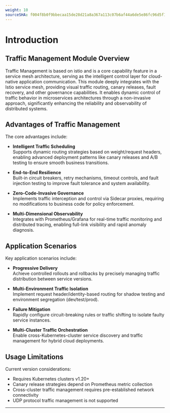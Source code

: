 ```yaml
---
weight: 10
sourceSHA: f004f8b0f9bbecaa15de28d21a8a367a113c07b6af44a6de5e86fc96d5f13741
---
```


# Introduction

## Traffic Management Module Overview

Traffic Management is based on istio and is a core capability feature in a service mesh architecture, serving as the intelligent control layer for cloud-native application communication. This module deeply integrates with the Istio service mesh, providing visual traffic routing, canary releases, fault recovery, and other governance capabilities. It enables dynamic control of traffic behavior in microservices architectures through a non-invasive approach, significantly enhancing the reliability and observability of distributed systems.

## Advantages of Traffic Management

The core advantages include:

- **Intelligent Traffic Scheduling**  
  Supports dynamic routing strategies based on weight/request headers, enabling advanced deployment patterns like canary releases and A/B testing to ensure smooth business transitions.

- **End-to-End Resilience**  
  Built-in circuit breakers, retry mechanisms, timeout controls, and fault injection testing to improve fault tolerance and system availability.

- **Zero-Code-Invasive Governance**  
  Implements traffic interception and control via Sidecar proxies, requiring no modifications to business code for policy enforcement.

- **Multi-Dimensional Observability**  
  Integrates with Prometheus/Grafana for real-time traffic monitoring and distributed tracing, enabling full-link visibility and rapid anomaly diagnosis.

## Application Scenarios

Key application scenarios include:

- **Progressive Delivery**  
  Achieve controlled rollouts and rollbacks by precisely managing traffic distribution between service versions.

- **Multi-Environment Traffic Isolation**  
  Implement request header/identity-based routing for shadow testing and environment segregation (dev/test/prod).

- **Failure Mitigation**  
  Rapidly configure circuit-breaking rules or traffic shifting to isolate faulty service instances.

- **Multi-Cluster Traffic Orchestration**  
  Enable cross-Kubernetes-cluster service discovery and traffic management for hybrid cloud deployments.

## Usage Limitations

Current version considerations:

- Requires Kubernetes clusters v1.20+
- Canary release strategies depend on Prometheus metric collection
- Cross-cluster traffic management requires pre-established network connectivity
- UDP protocol traffic management is not supported

---
